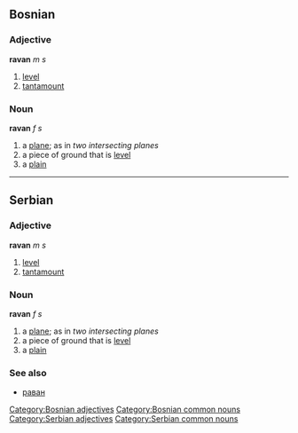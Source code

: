 ==Bosnian==
===Adjective===
'''ravan''' ''m s''
#[[level]]
#[[tantamount]]
[[Category:Bosnian adjectives]]
===Noun===
'''ravan''' ''f s''
#a [[plane]]; as in ''two intersecting planes''
#a piece of ground that is [[level]]
#a [[plain]]
[[Category:Bosnian common nouns]]

----

==Serbian==
===Adjective===
'''ravan''' ''m s''
#[[level]]
#[[tantamount]]
[[Category:Serbian adjectives]]
===Noun===
'''ravan''' ''f s''
#a [[plane]]; as in ''two intersecting planes''
#a piece of ground that is [[level]]
#a [[plain]]
===See also===
*[[раван]]
[[Category:Serbian common nouns]]
